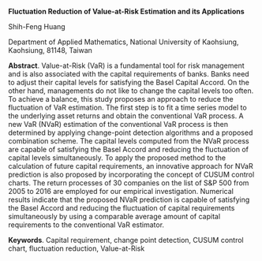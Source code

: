 <span>**Fluctuation Reduction of Value-at-Risk Estimation and its
Applications**</span>

Shih-Feng Huang

Department of Applied Mathematics, National University of Kaohsiung,
Kaohsiung, 81148, Taiwan

<span>**Abstract**</span>. Value-at-Risk (VaR) is a fundamental tool for
risk management and is also associated with the capital requirements of
banks. Banks need to adjust their capital levels for satisfying the
Basel Capital Accord. On the other hand, managements do not like to
change the capital levels too often. To achieve a balance, this study
proposes an approach to reduce the fluctuation of VaR estimation. The
first step is to fit a time series model to the underlying asset returns
and obtain the conventional VaR process. A new VaR (NVaR) estimation of
the conventional VaR process is then determined by applying change-point
detection algorithms and a proposed combination scheme. The capital
levels computed from the NVaR process are capable of satisfying the
Basel Accord and reducing the fluctuation of capital levels
simultaneously. To apply the proposed method to the calculation of
future capital requirements, an innovative approach for NVaR prediction
is also proposed by incorporating the concept of CUSUM control charts.
The return processes of 30 companies on the list of S$\&$P 500 from 2005
to 2016 are employed for our empirical investigation. Numerical results
indicate that the proposed NVaR prediction is capable of satisfying the
Basel Accord and reducing the fluctuation of capital requirements
simultaneously by using a comparable average amount of capital
requirements to the conventional VaR estimator.

<span>**Keywords**</span>. Capital requirement, change point detection,
CUSUM control chart, fluctuation reduction, Value-at-Risk
